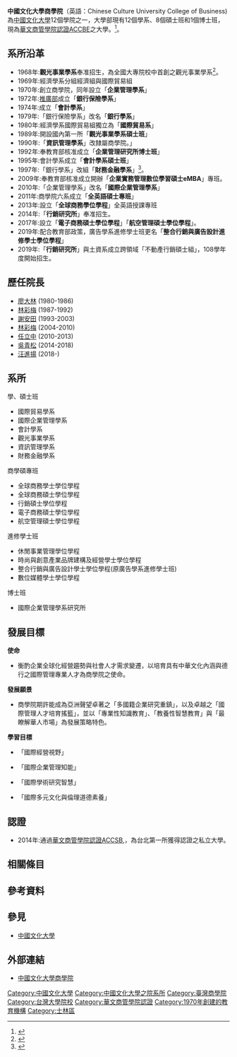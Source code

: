 {{disputed|time=2015-07-29T06:51:44+00:00}}
{{refimprove|time=2015-07-29T06:51:44+00:00}}
{{Pathnav|[[中國文化大學|中國文化大學]]|frame=1}}
{{高校
| name =中國文化大學商學院
|EnglishName=Chinese Culture University <br> College of Business
| image =
| 院長 = 吳青松
| type = 私立
| established = 1970年
| location = {{Flagicon|ROC}}'''陽明山校本部'''<br/>[[臺北市|臺北市]][[士林區|士林區]]陽明里華岡路55號
| address =
| affiliation = [[中國文化大學|中國文化大學]]
|Faculty=
|Undergraduate=4025
|Postgraduate=
| website = http://crb.pccu.edu.tw/bin/home.php
| Affiliations = 華文商管學院認證ACCSB<ref>{{cite web|author=社團法人中華民國管理科學學會|title=華文商管學院認證名單|url=http://www.management.org.tw/service2_3.php?nid=2|deadurl=yes|archiveurl=https://web.archive.org/web/20151025145529/http://www.management.org.tw/service2_3.php?nid=2|archivedate=2015-10-25|accessdate=2015-07-29}}</ref>。
| colors =藍色{{color box|#0000FF}}
| border_color =
| box_width =
}}

'''中國文化大學商學院'''（英語：Chinese Culture University College of Business)為[[中國文化大學|中國文化大學]]12個學院之一，大學部現有12個學系、8個碩士班和1個博士班，現為[[華文商管學院認證|華文商管學院認證]]ACCBE之大學。<ref>{{cite web|author=中時電子報|title=華文商管學院認證 推廣|url=http://www.chinatimes.com/newspapers/20140729000150-260207|accessdate=2015-07-29|archive-date=2015-09-24|archive-url=https://web.archive.org/web/20150924013549/http://www.chinatimes.com/newspapers/20140729000150-260207|dead-url=no}}</ref>。

==系所沿革==
*1968年:'''觀光事業學系'''奉准招生，為全國大專院校中首創之觀光事業學系<ref>{{cite web|author=觀光事業學系|title=系所沿革|url=http://crbbto.pccu.edu.tw/files/11-1138-3101.php|accessdate=2015-07-29|archive-date=2015-07-21|archive-url=https://web.archive.org/web/20150721135131/http://crbbto.pccu.edu.tw/files/11-1138-3101.php|dead-url=no}}</ref>。
*1969年:經濟學系分組經濟組與國際貿易組
*1970年:創立商學院，同年設立「'''企業管理學系'''」
*1972年:[[中國文化大學推廣教育部|推廣部]]成立「'''銀行保險學系'''」
*1974年:成立「'''會計學系'''」
*1979年:「銀行保險學系」改名「'''銀行學系'''」
*1980年:經濟學系國際貿易組獨立為「'''國際貿易系'''」
*1989年:開設國內第一所「'''觀光事業學系碩士班'''」
*1990年:「'''資訊管理學系'''」改隸屬商學院。」
*1992年:奉教育部核准成立「'''企業管理研究所博士班'''」
*1995年:會計學系成立「'''會計學系碩士班'''」
*1997年:「銀行學系」改組「'''財務金融學系'''」<ref>{{cite web|author=財務金融學系|title=系所沿革|url=http://crbbbf.pccu.edu.tw/files/11-1142-1336.php|accessdate=2015-07-29|archive-date=2015-07-21|archive-url=https://web.archive.org/web/20150721153143/http://crbbbf.pccu.edu.tw/files/11-1142-1336.php|dead-url=no}}</ref>。
*2009年:奉教育部核准成立開辦「'''企業實務管理數位學習碩士eMBA'''」專班。
*2010年:「企業管理學系」改名「'''國際企業管理學系'''」
*2011年:商學院六系成立「'''全英語碩士專班'''」
*2013年:設立「'''全球商務學位學程'''」全英語授課專班
*2014年:「'''行銷研究所'''」奉准招生。
*2017年:設立「'''電子商務碩士學位學程'''」「'''航空管理碩士學位學程'''」。
*2019年:配合教育部政策，廣告學系進修學士班更名「'''整合行銷與廣告設計進修學士學位學程'''」
*2019年:「'''行銷研究所'''」與土資系成立跨領域「不動產行銷碩士組」，108學年度開始招生。

==歷任院長==
*[[廖大林|廖大林]] (1980-1986)
*[[林彩梅|林彩梅]] (1987-1992)
*[[謝安田|謝安田]] (1993-2003)
*[[林彩梅|林彩梅]] (2004-2010)
*[[任立中|任立中]] (2010-2013)
*[[吳青松|吳青松]] (2014-2018)
*[[汪進揚|汪進揚]] (2018-)

==系所==

;學、碩士班
*國際貿易學系
*國際企業管理學系
*會計學系
*觀光事業學系
*資訊管理學系
*財務金融學系

;商學碩專班
*全球商務學士學位學程
*全球商務碩士學位學程
*行銷碩士學位學程
*電子商務碩士學位學程
*航空管理碩士學位學程

;進修學士班
*休閒事業管理學位學程
*時尚與創意產業品牌建構及經營學士學位學程
*整合行銷與廣告設計學士學位學程(原廣告學系進修學士班)
*數位媒體學士學位學程

;博士班
*國際企業管理學系研究所

==發展目標==
'''使命 '''
*衡酌企業全球化經營趨勢與社會人才需求變遷，以培育具有中華文化內涵與德行之國際管理專業人才為商學院之使命。
'''發展願景 '''
*商學院期許能成為亞洲聲望卓著之「多國籍企業研究重鎮」，以及卓越之「國際管理人才培育搖籃」，並以「專業性知識教育」、「教養性智慧教育」與「最瞭解華人市場」為發展策略特色。

'''學習目標 '''

*「國際經營視野」

*「國際企業管理知能」

*「國際學術研究智慧」

*「國際多元文化與倫理道德素養」

==認證==
*2014年:通過[[華文商管學院認證|華文商管學院認證]]ACCSB,，為台北第一所獲得認證之私立大學。

==相關條目==
{{中國文化大學|state=uncollapse}}

==參考資料==
{{reflist}}

==參見==
*[[中國文化大學|中國文化大學]]
==外部連結==
*[http://crb.pccu.edu.tw/bin/home.php/ 中國文化大學商學院]{{Wayback|url=http://crb.pccu.edu.tw/bin/home.php/ |date=20151008062313 }}

[[Category:中國文化大學|Category:中國文化大學]]
[[Category:中國文化大學之院系所|Category:中國文化大學之院系所]]
[[Category:臺灣商學院|Category:臺灣商學院]]
[[Category:台灣大學院校|Category:台灣大學院校]]
[[Category:華文商管學院認證|Category:華文商管學院認證]]
[[Category:1970年創建的教育機構|Category:1970年創建的教育機構]]
[[Category:士林區|Category:士林區]]